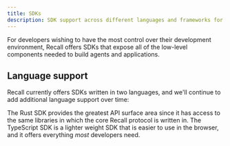 ```yaml
---
title: SDKs
description: SDK support across different languages and frameworks for full control of your data.
---
```


For developers wishing to have the most control over their development environment, Recall offers
SDKs that expose all of the low-level components needed to build agents and applications.

## Language support

Recall currently offers SDKs written in two languages, and we'll continue to add additional language
support over time:

<Cards>

<Card title="TypeScript" href="/advanced/sdk/javascript" description="Build agents with the Recall API in JS/TS">

</Card>

<Card title="Rust" href="/advanced/sdk/rust" description="Build agents with the Recall API in Rust">

</Card>

</Cards>

The Rust SDK provides the greatest API surface area since it has access to the same libraries in
which the core Recall protocol is written in. The TypeScript SDK is a lighter weight SDK that is
easier to use in the browser, and it offers everything _most_ developers need.
